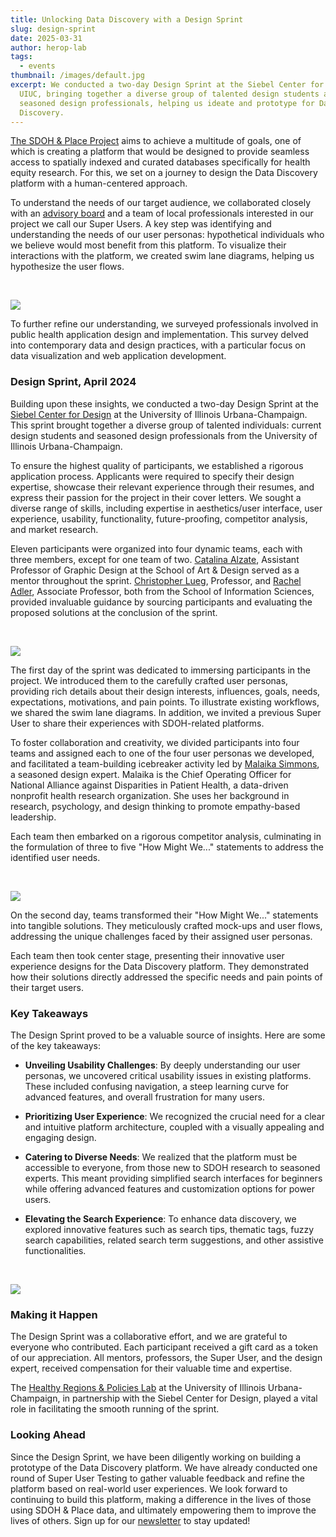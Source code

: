 ```yaml
---
title: Unlocking Data Discovery with a Design Sprint
slug: design-sprint
date: 2025-03-31
author: herop-lab
tags:
  - events
thumbnail: /images/default.jpg
excerpt: We conducted a two-day Design Sprint at the Siebel Center for Design at
  UIUC, bringing together a diverse group of talented design students and
  seasoned design professionals, helping us ideate and prototype for Data
  Discovery.
---
```

[The SDOH & Place Project](https://sdohplace.org/about) aims to achieve a multitude of goals, one of which is creating a platform that would be designed to provide seamless access to spatially indexed and curated databases specifically for health equity research. For this, we set on a journey to design the Data Discovery platform with a human-centered approach.

To understand the needs of our target audience, we collaborated closely with an [advisory board](https://sdohplace.org/advisory) and a team of local professionals interested in our project we call our Super Users. A key step was identifying and understanding the needs of our user personas: hypothetical individuals who we believe would most benefit from this platform. To visualize their interactions with the platform, we created swim lane diagrams, helping us hypothesize the user flows.

⠀

![](/images/design-sprint-personas.jpg)

To further refine our understanding, we surveyed professionals involved in public health application design and implementation. This survey delved into contemporary data and design practices, with a particular focus on data visualization and web application development.

### Design Sprint, April 2024

Building upon these insights, we conducted a two-day Design Sprint at the [Siebel Center for Design](https://designcenter.illinois.edu/) at the University of Illinois Urbana-Champaign. This sprint brought together a diverse group of talented individuals: current design students and seasoned design professionals from the University of Illinois Urbana-Champaign.

To ensure the highest quality of participants, we established a rigorous application process. Applicants were required to specify their design expertise, showcase their relevant experience through their resumes, and express their passion for the project in their cover letters. We sought a diverse range of skills, including expertise in aesthetics/user interface, user experience, usability, functionality, future-proofing, competitor analysis, and market research.

Eleven participants were organized into four dynamic teams, each with three members, except for one team of two. [Catalina Alzate](https://art.illinois.edu/people/profiles/catalina-alzate/), Assistant Professor of Graphic Design at the School of Art & Design served as a mentor throughout the sprint. [Christopher Lueg](https://ischool.illinois.edu/people/christopher-lueg), Professor, and [Rachel Adler](https://ischool.illinois.edu/people/rachel-adler), Associate Professor, both from the School of Information Sciences, provided invaluable guidance by sourcing participants and evaluating the proposed solutions at the conclusion of the sprint.

⠀

![](/images/design-sprint-all-participants.jpg)

The first day of the sprint was dedicated to immersing participants in the project. We introduced them to the carefully crafted user personas, providing rich details about their design interests, influences, goals, needs, expectations, motivations, and pain points. To illustrate existing workflows, we shared the swim lane diagrams. In addition, we invited a previous Super User to share their experiences with SDOH-related platforms.

To foster collaboration and creativity, we divided participants into four teams and assigned each to one of the four user personas we developed, and facilitated a team-building icebreaker activity led by [Malaika Simmons](https://ischool.illinois.edu/people/rachel-adler), a seasoned design expert. Malaika is the Chief Operating Officer for National Alliance against Disparities in Patient Health, a data-driven nonprofit health research organization. She uses her background in research, psychology, and design thinking to promote empathy-based leadership.

Each team then embarked on a rigorous competitor analysis, culminating in the formulation of three to five "How Might We..." statements to address the identified user needs.

⠀

![](/images/design-sprint-boards.png)

On the second day, teams transformed their "How Might We..." statements into tangible solutions. They meticulously crafted mock-ups and user flows, addressing the unique challenges faced by their assigned user personas.

Each team then took center stage, presenting their innovative user experience designs for the Data Discovery platform. They demonstrated how their solutions directly addressed the specific needs and pain points of their target users.

### Key Takeaways

The Design Sprint proved to be a valuable source of insights. Here are some of the key takeaways:

* **Unveiling Usability Challenges**: By deeply understanding our user personas, we uncovered critical usability issues in existing platforms. These included confusing navigation, a steep learning curve for advanced features, and overall frustration for many users.
* **Prioritizing User Experience**: We recognized the crucial need for a clear and intuitive platform architecture, coupled with a visually appealing and engaging design.
* **Catering to Diverse Needs**: We realized that the platform must be accessible to everyone, from those new to SDOH research to seasoned experts. This meant providing simplified search interfaces for beginners while offering advanced features and customization options for power users.
* **Elevating the Search Experience**: To enhance data discovery, we explored innovative features such as search tips, thematic tags, fuzzy search capabilities, related search term suggestions, and other assistive functionalities.

  ⠀

![](/images/design-sprint-in-progress.jpg)

### Making it Happen

The Design Sprint was a collaborative effort, and we are grateful to everyone who contributed. Each participant received a gift card as a token of our appreciation. All mentors, professors, the Super User, and the design expert, received compensation for their valuable time and expertise.

The [Healthy Regions & Policies Lab](https://healthyregions.org/) at the University of Illinois Urbana-Champaign, in partnership with the Siebel Center for Design, played a vital role in facilitating the smooth running of the sprint.

### Looking Ahead

Since the Design Sprint, we have been diligently working on building a prototype of the Data Discovery platform. We have already conducted one round of Super User Testing to gather valuable feedback and refine the platform based on real-world user experiences. We look forward to continuing to build this platform, making a difference in the lives of those using SDOH & Place data, and ultimately empowering them to improve the lives of others. Sign up for our [newsletter](https://groups.webservices.illinois.edu/subscribe/192463) to stay updated!

